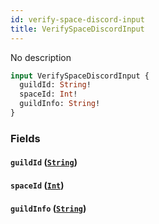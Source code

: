 ```yaml
---
id: verify-space-discord-input
title: VerifySpaceDiscordInput
---
```



No description

```graphql
input VerifySpaceDiscordInput {
  guildId: String!
  spaceId: Int!
  guildInfo: String!
}
```


### Fields

#### `guildId` ([`String`](../../references/scalars/string))




#### `spaceId` ([`Int`](../../references/scalars/int))




#### `guildInfo` ([`String`](../../references/scalars/string))







